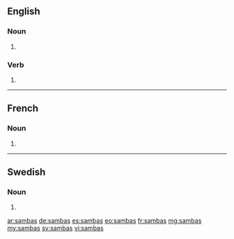 ==English==

===Noun===
{{head|en|plural}}

# {{plural of|samba|lang=en}}

===Verb===
{{head|en}}

# {{en-third-person singular of|samba}}

----

==French==

===Noun===
{{head|fr|plural|g=?}}

# {{plural of|samba|lang=fr}}

----

==Swedish==

===Noun===
{{head|sv|noun form}}

# {{sv-noun-form-indef-gen|samba}}

[[ar:sambas]]
[[de:sambas]]
[[es:sambas]]
[[eo:sambas]]
[[fr:sambas]]
[[mg:sambas]]
[[my:sambas]]
[[sv:sambas]]
[[vi:sambas]]